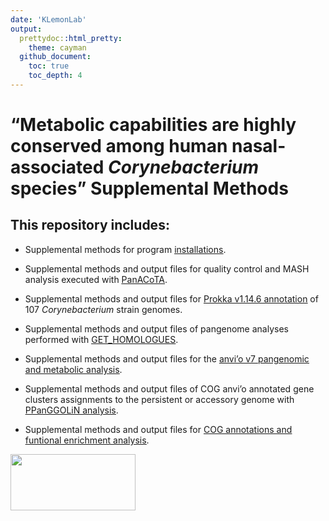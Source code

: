 ```yaml
---
date: 'KLemonLab'
output:
  prettydoc::html_pretty:
    theme: cayman
  github_document:
    toc: true
    toc_depth: 4
---
```


# "Metabolic capabilities are highly conserved among human nasal-associated *Corynebacterium* species" Supplemental Methods

## This repository includes:

-   Supplemental methods for program [[installations]{.underline}](SupplementalMethods_Installations.html).

-   Supplemental methods and output files for quality control and MASH analysis executed with [[PanACoTA]{.underline}](SupplementalMethods_GENOMES.html).

-   Supplemental methods and output files for [[Prokka v1.14.6 annotation]{.underline}](SupplementalMethods_Annotations.html) of 107 *Corynebacterium* strain genomes.

-   Supplemental methods and output files of pangenome analyses performed with [[GET_HOMOLOGUES]{.underline}](SupplementalMethods_GET_HOMOLOGUES.html).

-   Supplemental methods and output files for the [[anvi'o v7 pangenomic and metabolic analysis]{.underline}](SupplementalMethods_Anvio.html).

-   Supplemental methods and output files of COG anvi'o annotated gene clusters assignments to the persistent or accessory genome with [[PPanGGOLiN analysis]{.underline}](SupplementalMethods_PPanGGOLiN.html).

-   Supplemental methods and output files for [[COG annotations and funtional enrichment analysis]{.underline}](SupplementalMethods_COGS.html).

<img src="images/Department-of-Molecular-Virology-&amp;-Microbiologyy-Horz-GRAY.png" align="left" width="200" height="90"/>
